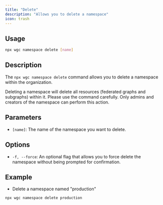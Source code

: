 ```yaml
---
title: "Delete"
description: "Allows you to delete a namespace"
icon: trash
---
```


## Usage

```bash
npx wgc namespace delete [name]
```

## Description

The `npx wgc namespace delete` command allows you to delete a namespace within the organization.

<Warning>
Deleting a namespace will delete all resources (federated graphs and subgraphs) within it. Please use the command carefully. Only admins and creators of the namespace can perform this action.
</Warning>

## **Parameters**

* `[name]`: The name of the namespace you want to delete.

## Options

* `-f, --force`: An optional flag that allows you to force delete the namespace without being prompted for confirmation.

## **Example**

- Delete a namespace named "production"

```bash
npx wgc namespace delete production
```

